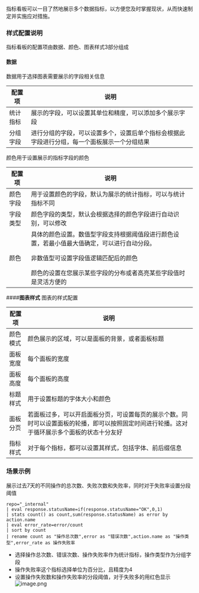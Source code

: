 指标看板可以一目了然地展示多个数据指标，以方便您及时掌握现状，从而快速制定并实施应对措施。

### **样式配置说明**

指标看板的配置项由数据、颜色、图表样式3部分组成

#### **数据**
数据用于选择图表需要展示的字段相关信息

|配置项|说明|
|-|-|
|统计指标|展示的字段，可以设置其单位和精度，可以添加多个展示字段|
|分组字段|进行分组的字段，可以设置多个，设置后单个指标会根据此字段进行分组，每一个面板展示一个分组结果|

颜色用于设置展示的指标字段的颜色

|配置项|说明|
|-|-|
|颜色字段|用于设置颜色的字段，默认为展示的统计指标，可以与统计指标不同|
|字段类型|颜色字段的类型，默认会根据选择的颜色字段进行自动识别，可以修改|
|颜色|具体的颜色设置。数值型字段支持根据阈值段进行颜色设置，若最小值最大值确定，可以进行自动分段。</P>非数值型可设置字段值逻辑匹配后的颜色</P>颜色的设置在您展示某些字段的分布或者高亮某些字段值时是灵活方便的|


####**图表样式**
图表的样式配置

|配置项|说明|
|-|-|
|颜色模式|颜色展示的区域，可以是面板的背景，或者面板标题|
|面板宽度|每个面板的宽度|
|面板高度|每个面板的高度|
|标题样式|用于设置标题的字体大小和颜色|
|面板分页|若面板过多，可以开启面板分页，可设置每页的展示个数。同时可以设置面板的轮播，即可以按照固定时间进行轮播。这对于循环展示多个面板的状态十分友好|
|指标样式|对于每个指标，都可以设置其样式，包括字体、前后缀信息|

### 场景示例 
展示过去7天的不同操作的总次数、失败次数和失败率，同时对于失败率设置分段阈值

```
repo="_internal"
| eval response.statusName=if(response.statusName="OK",0,1)
| stats count() as count,sum(response.statusName) as error by action.name
| eval error_rate=error/count
| sort by count
| rename count as "操作总次数",error as "错误次数",action.name as "操作类型",error_rate as 操作失败率
```
- 选择操作总次数、错误次数、操作失败率作为统计指标，操作类型作为分组字段
- 操作失败率这个指标选择单位为百分比，且精度为4
- 设置操作失败数和操作失败率的分段阈值，对于失败多的用红色显示
![image.png](https://dn-odum9helk.qbox.me/FicnS8fzhh7JodmS8d-D83KurWhd)



